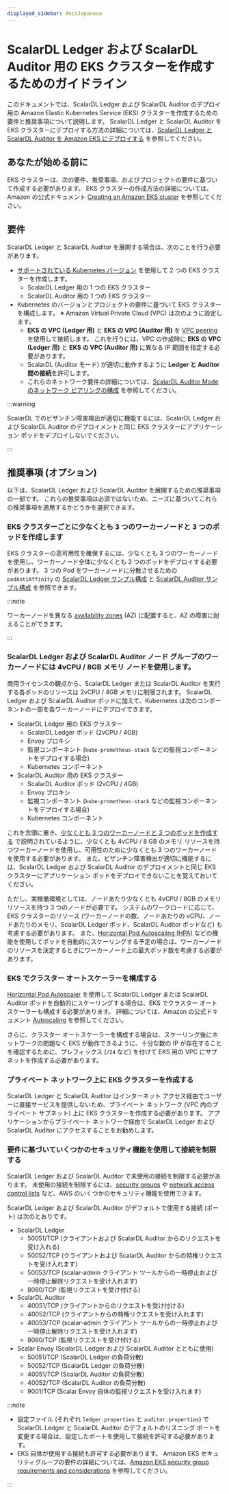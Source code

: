 ```yaml
---
displayed_sidebar: docsJapanese
---
```


# ScalarDL Ledger および ScalarDL Auditor 用の EKS クラスターを作成するためのガイドライン


<TranslationBanner />

このドキュメントでは、ScalarDL Ledger および ScalarDL Auditor のデプロイ用の Amazon Elastic Kubernetes Service (EKS) クラスターを作成するための要件と推奨事項について説明します。 ScalarDL Ledger と ScalarDL Auditor を EKS クラスターにデプロイする方法の詳細については、[ScalarDL Ledger と ScalarDL Auditor を Amazon EKS にデプロイする](ManualDeploymentGuideScalarDLAuditorOnEKS.mdx) を参照してください。

## あなたが始める前に

EKS クラスターは、次の要件、推奨事項、およびプロジェクトの要件に基づいて作成する必要があります。 EKS クラスターの作成方法の詳細については、Amazon の公式ドキュメント [Creating an Amazon EKS cluster](https://docs.aws.amazon.com/eks/latest/userguide/create-cluster.html) を参照してください。

## 要件

ScalarDL Ledger と ScalarDL Auditor を展開する場合は、次のことを行う必要があります。

* [サポートされている Kubernetes バージョン](https://scalardb.scalar-labs.com/docs/latest/requirements/#kubernetes) を使用して 2 つの EKS クラスターを作成します。
  * ScalarDL Ledger 用の 1 つの EKS クラスター
  * ScalarDL Auditor 用の 1 つの EKS クラスター
* Kubernetes のバージョンとプロジェクトの要件に基づいて EKS クラスターを構成します。
  ※ Amazon Virtual Private Cloud (VPC) は次のように設定します。
  * **EKS の VPC (Ledger 用)** と **EKS の VPC (Auditor 用)** を [VPC peering](https://docs.aws.amazon.com/vpc/latest/peering/what-is-vpc-peering.html) を使用して接続します。 これを行うには、VPC の作成時に **EKS の VPC (Ledger 用)** と **EKS の VPC (Auditor 用)** に異なる IP 範囲を指定する必要があります。
  * ScalarDL (Auditor モード) が適切に動作するように **Ledger と Auditor 間の接続**を許可します。
  * これらのネットワーク要件の詳細については、[ScalarDL Auditor Mode のネットワーク ピアリングの構成](NetworkPeeringForScalarDLAuditor.mdx) を参照してください。

:::warning

ScalarDL でのビザンチン障害検出が適切に機能するには、ScalarDL Ledger および ScalarDL Auditor のデプロイメントと同じ EKS クラスターにアプリケーション ポッドをデプロイしないでください。

:::

## 推奨事項 (オプション)

以下は、ScalarDL Ledger および ScalarDL Auditor を展開するための推奨事項の一部です。 これらの推奨事項は必須ではないため、ニーズに基づいてこれらの推奨事項を適用するかどうかを選択できます。

### EKS クラスターごとに少なくとも 3 つのワーカーノードと 3 つのポッドを作成します

EKS クラスターの高可用性を確保するには、少なくとも 3 つのワーカーノードを使用し、ワーカーノード全体に少なくとも 3 つのポッドをデプロイする必要があります。 3 つの Pod をワーカーノードに分散させるための `podAntiAffinity` の [ScalarDL Ledger サンプル構成](https://github.com/scalar-labs/scalar-kubernetes/blob/master/conf/scalardl-custom-values.yaml) と [ScalarDL Auditor サンプル構成](https://github.com/scalar-labs/scalar-kubernetes/blob/master/conf/scalardl-audit-custom-values.yaml) を参照できます。

:::note

ワーカーノードを異なる [availability zones](https://docs.aws.amazon.com/AWSEC2/latest/UserGuide/using-regions-availability-zones.html) (AZ) に配置すると、AZ の障害に耐えることができます。

:::

### ScalarDL Ledger および ScalarDL Auditor ノード グループのワーカーノードには 4vCPU / 8GB メモリ ノードを使用します。

商用ライセンスの観点から、ScalarDL Ledger または ScalarDL Auditor を実行する各ポッドのリソースは 2vCPU / 4GB メモリに制限されます。 ScalarDL Ledger および ScalarDL Auditor ポッドに加えて、Kubernetes は次のコンポーネントの一部を各ワーカーノードにデプロイできます。

* ScalarDL Ledger 用の EKS クラスター
  * ScalarDL Ledger ポッド (2vCPU / 4GB)
  * Envoy プロキシ
  * 監視コンポーネント (`kube-prometheus-stack` などの監視コンポーネントをデプロイする場合)
  * Kubernetes コンポーネント
* ScalarDL Auditor 用の EKS クラスター
  * ScalarDL Auditor ポッド (2vCPU / 4GB)
  * Envoy プロキシ
  * 監視コンポーネント (`kube-prometheus-stack` などの監視コンポーネントをデプロイする場合)
  * Kubernetes コンポーネント

これを念頭に置き、[少なくとも 3 つのワーカーノードと 3 つのポッドを作成する](#create-at-least-three-worker-nodes-and-three-pods-per-eks-cluster) で説明されているように、少なくとも 4vCPU / 8 GB のメモリ リソースを持つワーカーノードを使用し、可用性のために少なくとも 3 つのワーカーノードを使用する必要があります。 また、ビザンチン障害検出が適切に機能するには、ScalarDL Ledger および ScalarDL Auditor のデプロイメントと同じ EKS クラスターにアプリケーション ポッドをデプロイできないことを覚えておいてください。

ただし、実稼働環境としては、ノードあたり少なくとも 4vCPU / 8GB のメモリ リソースを持つ 3 つのノードが必要です。 システムのワークロードに応じて、EKS クラスターのリソース (ワーカーノードの数、ノードあたりの vCPU、ノードあたりのメモリ、ScalarDL Ledger ポッド、ScalarDL Auditor ポッドなど) も考慮する必要があります。 また、[Horizontal Pod Autoscaling (HPA)](https://kubernetes.io/docs/tasks/run-application/horizontal-pod-autoscale/) などの機能を使用してポッドを自動的にスケーリングする予定の場合は、ワーカーノードのリソースを決定するときにワーカーノード上の最大ポッド数を考慮する必要があります。

### EKS でクラスター オートスケーラーを構成する

[Horizontal Pod Autoscaler](https://docs.aws.amazon.com/eks/latest/userguide/horizontal-pod-autoscaler.html) を使用して ScalarDL Ledger または ScalarDL Auditor ポッドを自動的にスケーリングする場合は、EKS でクラスター オートスケーラーも構成する必要があります。 詳細については、Amazon の公式ドキュメント [Autoscaling](https://docs.aws.amazon.com/eks/latest/userguide/autoscaling.html#cluster-autoscaler) を参照してください。

さらに、クラスター オートスケーラーを構成する場合は、スケーリング後にネットワークの問題なく EKS が動作できるように、十分な数の IP が存在することを確認するために、プレフィックス (`/24` など) を付けて EKS 用の VPC にサブネットを作成する必要があります。

### プライベート ネットワーク上に EKS クラスターを作成する

ScalarDL Ledger と ScalarDL Auditor はインターネット アクセス経由でユーザーに直接サービスを提供しないため、プライベート ネットワーク (VPC 内のプライベート サブネット) 上に EKS クラスターを作成する必要があります。 アプリケーションからプライベート ネットワーク経由で ScalarDL Ledger および ScalarDL Auditor にアクセスすることをお勧めします。

### 要件に基づいていくつかのセキュリティ機能を使用して接続を制限する

ScalarDL Ledger および ScalarDL Auditor で未使用の接続を制限する必要があります。 未使用の接続を制限するには、[security groups](https://docs.aws.amazon.com/vpc/latest/userguide/VPC_SecurityGroups.html) や [network access control lists](https://docs.aws.amazon.com/vpc/latest/userguide/vpc-network-acls.html) など、AWS のいくつかのセキュリティ機能を使用できます。

ScalarDL Ledger および ScalarDL Auditor がデフォルトで使用する接続 (ポート) は次のとおりです。

* ScalarDL Ledger
  * 50051/TCP (クライアントおよび ScalarDL Auditor からのリクエストを受け入れる)
  * 50052/TCP (クライアントおよび ScalarDL Auditor からの特権リクエストを受け入れます)
  * 50053/TCP (scalar-admin クライアント ツールからの一時停止および一時停止解除リクエストを受け入れます)
  * 8080/TCP (監視リクエストを受け付ける)
* ScalarDL Auditor
  * 40051/TCP (クライアントからのリクエストを受け付ける)
  * 40052/TCP (クライアントからの特権リクエストを受け入れます)
  * 40053/TCP (scalar-admin クライアント ツールからの一時停止および一時停止解除リクエストを受け入れます)
  * 8080/TCP (監視リクエストを受け付ける)
* Scalar Envoy (ScalarDL Ledger および ScalarDL Auditor とともに使用)
  * 50051/TCP (ScalarDL Ledger の負荷分散)
  * 50052/TCP (ScalarDL Ledger の負荷分散)
  * 40051/TCP (ScalarDL Auditor の負荷分散)
  * 40052/TCP (ScalarDL Auditor の負荷分散)
  * 9001/TCP (Scalar Envoy 自体の監視リクエストを受け入れます)

:::note

- 設定ファイル (それぞれ `ledger.properties` と `auditor.properties`) で ScalarDL Ledger と ScalarDL Auditor のデフォルトのリスニング ポートを変更する場合は、設定したポートを使用して接続を許可する必要があります。
- EKS 自体が使用する接続も許可する必要があります。 Amazon EKS セキュリティグループの要件の詳細については、[Amazon EKS security group requirements and considerations](https://docs.aws.amazon.com/eks/latest/userguide/sec-group-reqs.html) を参照してください。

:::
